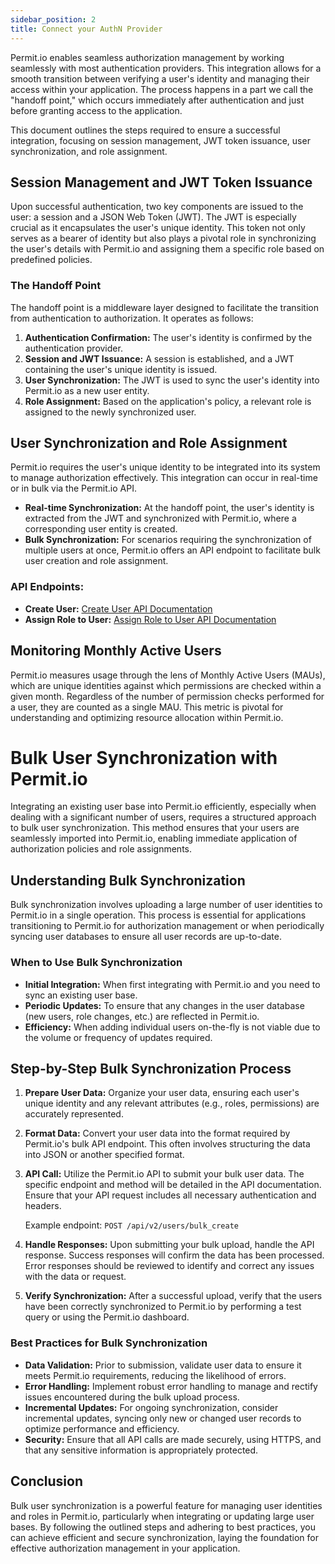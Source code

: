 ```yaml
---
sidebar_position: 2
title: Connect your AuthN Provider
---
```


Permit.io enables seamless authorization management by working seamlessly with most authentication providers.
This integration allows for a smooth transition between verifying a user's identity and managing their access within your
application. The process happens in a part we call the "handoff point," which occurs immediately after authentication and
just before granting access to the application.

This document outlines the steps required to ensure a successful integration, focusing on session management, JWT token issuance,
user synchronization, and role assignment.

## Session Management and JWT Token Issuance

Upon successful authentication, two key components are issued to the user: a session and a JSON Web Token (JWT). The JWT is especially crucial as it encapsulates the user's unique identity. This token not only serves as a bearer of identity but also plays a pivotal role in synchronizing the user's details with Permit.io and assigning them a specific role based on predefined policies.

### The Handoff Point

The handoff point is a middleware layer designed to facilitate the transition from authentication to authorization. It operates as follows:

1. **Authentication Confirmation:** The user's identity is confirmed by the authentication provider.
2. **Session and JWT Issuance:** A session is established, and a JWT containing the user's unique identity is issued.
3. **User Synchronization:** The JWT is used to sync the user's identity into Permit.io as a new user entity.
4. **Role Assignment:** Based on the application's policy, a relevant role is assigned to the newly synchronized user.

## User Synchronization and Role Assignment

Permit.io requires the user's unique identity to be integrated into its system to manage authorization effectively. This integration can occur in real-time or in bulk via the Permit.io API.

- **Real-time Synchronization:** At the handoff point, the user's identity is extracted from the JWT and synchronized with Permit.io, where a corresponding user entity is created.
- **Bulk Synchronization:** For scenarios requiring the synchronization of multiple users at once, Permit.io offers an API endpoint to facilitate bulk user creation and role assignment.

### API Endpoints:

- **Create User:** [Create User API Documentation](https://api.permit.io/v2/redoc#tag/Users/operation/create_user)
- **Assign Role to User:** [Assign Role to User API Documentation](https://api.permit.io/v2/redoc#tag/Users/operation/assign_role_to_user)

## Monitoring Monthly Active Users

Permit.io measures usage through the lens of Monthly Active Users (MAUs), which are unique identities against which permissions are checked within a given month. Regardless of the number of permission checks performed for a user, they are counted as a single MAU. This metric is pivotal for understanding and optimizing resource allocation within Permit.io.

# Bulk User Synchronization with Permit.io

Integrating an existing user base into Permit.io efficiently, especially when dealing with a significant number of users, requires a structured approach to bulk user synchronization. This method ensures that your users are seamlessly imported into Permit.io, enabling immediate application of authorization policies and role assignments.

## Understanding Bulk Synchronization

Bulk synchronization involves uploading a large number of user identities to Permit.io in a single operation. This process is essential for applications transitioning to Permit.io for authorization management or when periodically syncing user databases to ensure all user records are up-to-date.

### When to Use Bulk Synchronization

- **Initial Integration:** When first integrating with Permit.io and you need to sync an existing user base.
- **Periodic Updates:** To ensure that any changes in the user database (new users, role changes, etc.) are reflected in Permit.io.
- **Efficiency:** When adding individual users on-the-fly is not viable due to the volume or frequency of updates required.

## Step-by-Step Bulk Synchronization Process

1. **Prepare User Data:** Organize your user data, ensuring each user's unique identity and any relevant attributes (e.g., roles, permissions) are accurately represented.
2. **Format Data:** Convert your user data into the format required by Permit.io's bulk API endpoint. This often involves structuring the data into JSON or another specified format.
3. **API Call:** Utilize the Permit.io API to submit your bulk user data. The specific endpoint and method will be detailed in the API documentation. Ensure that your API request includes all necessary authentication and headers.

   Example endpoint: `POST /api/v2/users/bulk_create`

4. **Handle Responses:** Upon submitting your bulk upload, handle the API response. Success responses will confirm the data has been processed. Error responses should be reviewed to identify and correct any issues with the data or request.
5. **Verify Synchronization:** After a successful upload, verify that the users have been correctly synchronized to Permit.io by performing a test query or using the Permit.io dashboard.

### Best Practices for Bulk Synchronization

- **Data Validation:** Prior to submission, validate user data to ensure it meets Permit.io requirements, reducing the likelihood of errors.
- **Error Handling:** Implement robust error handling to manage and rectify issues encountered during the bulk upload process.
- **Incremental Updates:** For ongoing synchronization, consider incremental updates, syncing only new or changed user records to optimize performance and efficiency.
- **Security:** Ensure that all API calls are made securely, using HTTPS, and that any sensitive information is appropriately protected.

## Conclusion

Bulk user synchronization is a powerful feature for managing user identities and roles in Permit.io, particularly when integrating or updating large user bases. By following the outlined steps and adhering to best practices, you can achieve efficient and secure synchronization, laying the foundation for effective authorization management in your application.
